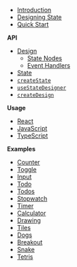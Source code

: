 - [Introduction](/)
- [Designing State](/designing-state)
- [Quick Start](/docs/quick-start)

**API**

- [Design](/docs/api/design)
  - [State Nodes](/docs/api/state-nodes)
  - [Event Handlers](/docs/api/event-handlers)
- [State](/docs/api/state)
- [`createState`](/docs/api/createState)
- [`useStateDesigner`](/docs/api/useStateDesigner)
- [`createDesign`](/docs/api/createDesign)

**Usage**

- [React](/docs/usage/react)
- [JavaScript](/docs/usage/javascript)
- [TypeScript](/docs/usage/typescript)

<!-- **Learn**

- [Intro](/docs/learn/intro)
- [State](/docs/learn/state)
- [Events](/docs/learn/events)
- [Handlers](/docs/learn/event-handlers)
- [States](/docs/learn/states)
- [Transitions](/docs/learn/transitions)
- [Data](/docs/learn/data)
- [Values](/docs/learn/values)
- [Actions](/docs/learn/actions)
- [Conditions](/docs/learn/conditions)
- [Results](/docs/learn/results)
- [Transition Events](/docs/learn/transition-events)
- [Repeat Events](/docs/learn/repeat-events)
- [Async Events](/docs/learn/async-events) -->

**Examples**

- [Counter](/examples/counter)
- [Toggle](/examples/toggle)
- [Input](/examples/input)
- [Todo](/examples/todo)
- [Todos](/examples/todos)
- [Stopwatch](/examples/stopwatch)
- [Timer](/examples/timer)
- [Calculator](/examples/calculator)
- [Drawing](/examples/drawing)
- [Tiles](/examples/tiles)
- [Dogs](/examples/dogs)
- [Breakout](/examples/breakout)
- [Snake](/examples/snake)
- [Tetris](/examples/tetris)
